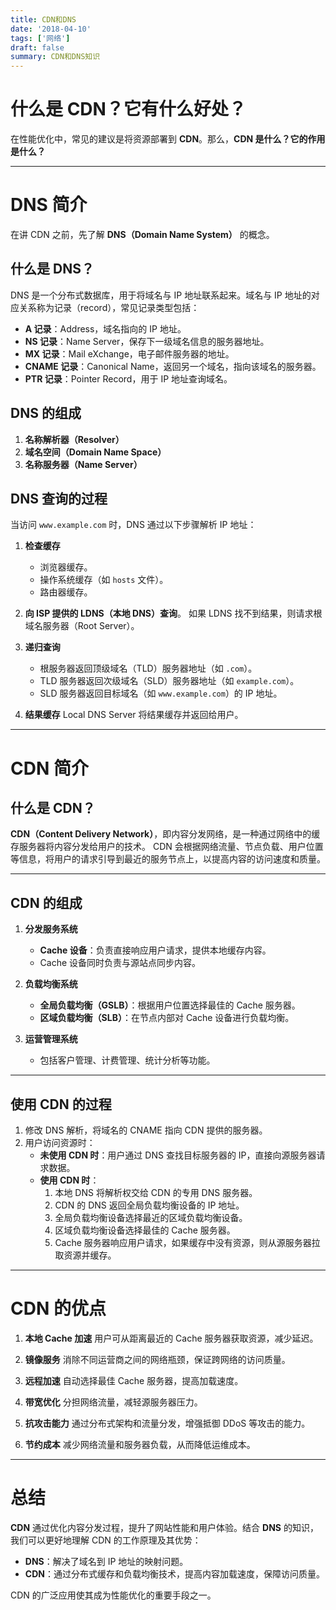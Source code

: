 ```yaml
---
title: CDN和DNS
date: '2018-04-10'
tags: ['网络']
draft: false
summary: CDN和DNS知识
---
```


# 什么是 CDN？它有什么好处？

在性能优化中，常见的建议是将资源部署到 **CDN**。那么，**CDN 是什么？它的作用是什么？**

---

# DNS 简介

在讲 CDN 之前，先了解 **DNS（Domain Name System）** 的概念。

## 什么是 DNS？

DNS 是一个分布式数据库，用于将域名与 IP 地址联系起来。域名与 IP 地址的对应关系称为记录（record），常见记录类型包括：
- **A 记录**：Address，域名指向的 IP 地址。
- **NS 记录**：Name Server，保存下一级域名信息的服务器地址。
- **MX 记录**：Mail eXchange，电子邮件服务器的地址。
- **CNAME 记录**：Canonical Name，返回另一个域名，指向该域名的服务器。
- **PTR 记录**：Pointer Record，用于 IP 地址查询域名。

## DNS 的组成

1. **名称解析器（Resolver）**
2. **域名空间（Domain Name Space）**
3. **名称服务器（Name Server）**

## DNS 查询的过程

当访问 `www.example.com` 时，DNS 通过以下步骤解析 IP 地址：
1. **检查缓存**
   - 浏览器缓存。
   - 操作系统缓存（如 `hosts` 文件）。
   - 路由器缓存。

2. **向 ISP 提供的 LDNS（本地 DNS）查询**。
   如果 LDNS 找不到结果，则请求根域名服务器（Root Server）。

3. **递归查询**
   - 根服务器返回顶级域名（TLD）服务器地址（如 `.com`）。
   - TLD 服务器返回次级域名（SLD）服务器地址（如 `example.com`）。
   - SLD 服务器返回目标域名（如 `www.example.com`）的 IP 地址。

4. **结果缓存**
   Local DNS Server 将结果缓存并返回给用户。

---

# CDN 简介

## 什么是 CDN？

**CDN（Content Delivery Network）**，即内容分发网络，是一种通过网络中的缓存服务器将内容分发给用户的技术。
CDN 会根据网络流量、节点负载、用户位置等信息，将用户的请求引导到最近的服务节点上，以提高内容的访问速度和质量。

---

## CDN 的组成

1. **分发服务系统**
   - **Cache 设备**：负责直接响应用户请求，提供本地缓存内容。
   - Cache 设备同时负责与源站点同步内容。

2. **负载均衡系统**
   - **全局负载均衡（GSLB）**：根据用户位置选择最佳的 Cache 服务器。
   - **区域负载均衡（SLB）**：在节点内部对 Cache 设备进行负载均衡。

3. **运营管理系统**
   - 包括客户管理、计费管理、统计分析等功能。

---

## 使用 CDN 的过程

1. 修改 DNS 解析，将域名的 CNAME 指向 CDN 提供的服务器。
2. 用户访问资源时：
   - **未使用 CDN 时**：用户通过 DNS 查找目标服务器的 IP，直接向源服务器请求数据。
   - **使用 CDN 时**：
     1. 本地 DNS 将解析权交给 CDN 的专用 DNS 服务器。
     2. CDN 的 DNS 返回全局负载均衡设备的 IP 地址。
     3. 全局负载均衡设备选择最近的区域负载均衡设备。
     4. 区域负载均衡设备选择最佳的 Cache 服务器。
     5. Cache 服务器响应用户请求，如果缓存中没有资源，则从源服务器拉取资源并缓存。

---

# CDN 的优点

1. **本地 Cache 加速**
   用户可从距离最近的 Cache 服务器获取资源，减少延迟。

2. **镜像服务**
   消除不同运营商之间的网络瓶颈，保证跨网络的访问质量。

3. **远程加速**
   自动选择最佳 Cache 服务器，提高加载速度。

4. **带宽优化**
   分担网络流量，减轻源服务器压力。

5. **抗攻击能力**
   通过分布式架构和流量分发，增强抵御 DDoS 等攻击的能力。

6. **节约成本**
   减少网络流量和服务器负载，从而降低运维成本。

---

# 总结

**CDN** 通过优化内容分发过程，提升了网站性能和用户体验。结合 **DNS** 的知识，我们可以更好地理解 CDN 的工作原理及其优势：

- **DNS**：解决了域名到 IP 地址的映射问题。
- **CDN**：通过分布式缓存和负载均衡技术，提高内容加载速度，保障访问质量。

CDN 的广泛应用使其成为性能优化的重要手段之一。